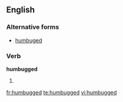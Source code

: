 ==English==

===Alternative forms===
* [[humbuged]] {{i|rare}}

===Verb===
'''humbugged'''

# {{past of|[[humbug]]}}

[[fr:humbugged]]
[[te:humbugged]]
[[vi:humbugged]]